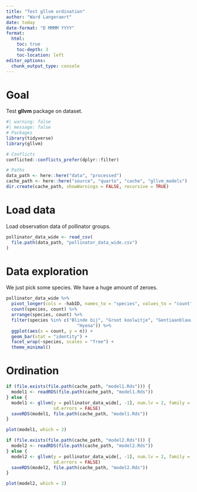 ```yaml
---
title: "Test gllvm ordination"
author: "Ward Langeraert"
date: today
date-format: "D MMMM YYYY"
format:
  html:
    toc: true
    toc-depth: 3
    toc-location: left
editor_options: 
  chunk_output_type: console
---
```


# Goal

Test **gllvm** package on dataset.

```r
#| warning: false
#| message: false
# Packages
library(tidyverse)
library(gllvm)

# Conflicts
conflicted::conflicts_prefer(dplyr::filter)

# Paths
data_path <- here::here("data", "processed")
cache_path <- here::here("source", "quarto", "cache", "gllvm_models")
dir.create(cache_path, showWarnings = FALSE, recursive = TRUE)
```

# Load data

Load observation data of pollinator groups.

```r
pollinator_data_wide <- read_csv(
  file.path(data_path, "pollinator_data_wide.csv")
)
```

# Data exploration

We just pick some species.
We have a huge amount of zeroes.

```r
pollinator_data_wide %>%
  pivot_longer(cols = -habID, names_to = "species", values_to = "count") %>%
  count(species, count) %>%
  arrange(species, count) %>%
  filter(species %in% c("Blinde bij", "Groot koolwitje", "Gentiaanblauwtje",
                           "Hyena")) %>%
  ggplot(aes(x = count, y = n)) +
  geom_bar(stat = "identity") +
  facet_wrap(~species, scales = "free") +
  theme_minimal()
```

# Ordination

```r
if (file.exists(file.path(cache_path, "model1.Rds"))) {
  model1 <- readRDS(file.path(cache_path, "model1.Rds"))
} else {
  model1 <- gllvm(y = pollinator_data_wide[, -1], num.lv = 2, family = "ZIP",
                  sd.errors = FALSE)
  saveRDS(model1, file.path(cache_path, "model1.Rds"))
}
```

```r
plot(model1, which = 2)
```

```r

if (file.exists(file.path(cache_path, "model2.Rds"))) {
  model2 <- readRDS(file.path(cache_path, "model2.Rds"))
} else {
  model2 <- gllvm(y = pollinator_data_wide[, -1], num.lv = 2, family = "ZINB",
                  sd.errors = FALSE)
  saveRDS(model2, file.path(cache_path, "model2.Rds"))
}
```

```r
plot(model2, which = 2)
```
